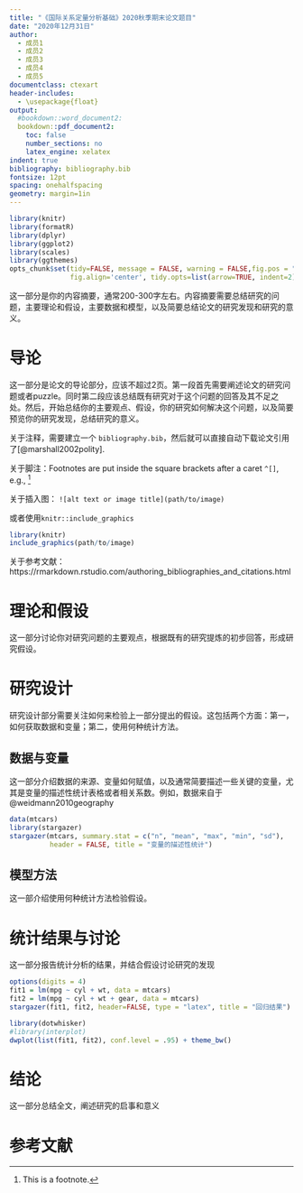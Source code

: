 ---
title: "《国际关系定量分析基础》2020秋季期末论文题目"
date: "2020年12月31日"
author:
  - 成员1
  - 成员2
  - 成员3
  - 成员4
  - 成员5
documentclass: ctexart
header-includes:
  - \usepackage{float}
output:
  #bookdown::word_document2:
  bookdown::pdf_document2:
    toc: false
    number_sections: no
    latex_engine: xelatex
indent: true    
bibliography: bibliography.bib   
fontsize: 12pt
spacing: onehalfspacing
geometry: margin=1in
---

```{r setup, include=FALSE}
library(knitr)
library(formatR)
library(dplyr)
library(ggplot2)
library(scales)
library(ggthemes)
opts_chunk$set(tidy=FALSE, message = FALSE, warning = FALSE,fig.pos = "H", out.extra = "",
               fig.align='center', tidy.opts=list(arrow=TRUE, indent=2)) 
```

\begin{center}
{\bf 内容摘要}
\end{center}

这一部分是你的内容摘要，通常200-300字左右。内容摘要需要总结研究的问题，主要理论和假设，主要数据和模型，以及简要总结论文的研究发现和研究的意义。




# 导论

这一部分是论文的导论部分，应该不超过2页。第一段首先需要阐述论文的研究问题或者puzzle。同时第二段应该总结既有研究对于这个问题的回答及其不足之处。然后，开始总结你的主要观点、假设，你的研究如何解决这个问题，以及简要预览你的研究发现，总结研究的意义。

关于注释，需要建立一个 `bibliography.bib`，然后就可以直接自动下载论文引用了[@marshall2002polity].

关于脚注：Footnotes are put inside the square brackets after a caret `^[]`, e.g., ^[This is a footnote.]

关于插入图： `![alt text or image title](path/to/image)`

或者使用`knitr::include_graphics`
```{r eval=FALSE, fig.cap="图的标题"}
library(knitr)
include_graphics(path/to/image)
```

关于参考文献：https://rmarkdown.rstudio.com/authoring_bibliographies_and_citations.html


# 理论和假设

这一部分讨论你对研究问题的主要观点，根据既有的研究提炼的初步回答，形成研究假设。

# 研究设计
研究设计部分需要关注如何来检验上一部分提出的假设。这包括两个方面：第一，如何获取数据和变量；第二，使用何种统计方法。

## 数据与变量

这一部分介绍数据的来源、变量如何赋值，以及通常简要描述一些关键的变量，尤其是变量的描述性统计表格或者相关系数。例如，数据来自于 @weidmann2010geography

```{r echo=FALSE,results='asis', message=FALSE, warning=FALSE}
data(mtcars)
library(stargazer)
stargazer(mtcars, summary.stat = c("n", "mean", "max", "min", "sd"), 
          header = FALSE, title = "变量的描述性统计")
```



## 模型方法

这一部介绍使用何种统计方法检验假设。

# 统计结果与讨论

这一部分报告统计分析的结果，并结合假设讨论研究的发现

```{r echo=FALSE,results='asis', message=FALSE, warning=FALSE}
options(digits = 4)
fit1 = lm(mpg ~ cyl + wt, data = mtcars)
fit2 = lm(mpg ~ cyl + wt + gear, data = mtcars)
stargazer(fit1, fit2, header=FALSE, type = "latex", title = "回归结果")
```



```{r scatter, echo=FALSE, out.width= "70%", fig.cap='cars回归系数。'}
library(dotwhisker)
#library(interplot)
dwplot(list(fit1, fit2), conf.level = .95) + theme_bw()
```

# 结论
这一部分总结全文，阐述研究的启事和意义



# 参考文献
\setlength{\parindent}{-0.2in}
\setlength{\leftskip}{0.2in}
\setlength{\parskip}{8pt}
\vspace*{-0.2in}
\noindent


